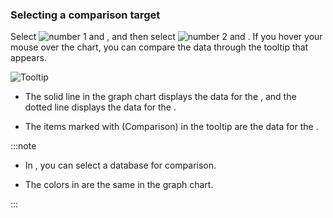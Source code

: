 ### Selecting a comparison target

Select ![number 1](/img/number-01.png) <Cmdname sid="TTL06202" className="uitext" /> and <Cmdname sid="instance" className="uitext" />, and then select ![number 2](/img/number-02.png) <Cmdname sid="TTL06203" className="uitext" /> and <Cmdname sid="instance" className="uitext" />. If you hover your mouse over the chart, you can compare the data through the tooltip that appears.

<InDoc product="postgresql,mysql,oracle-pro,oracle"><ImgLang img='db-compare-count-trend-tootip.png' dsec='Tooltip' /></InDoc>

<InDoc product="redis"><ImgLang img='db-compare-count-trend-tootip-redis.png' dsec='Tooltip' /></InDoc>

<InDoc product="altibase,cubrid"><ImgLang img='db-compare-count-trend-tootip-altibase.png' dsec='Tooltip' multi="true" /></InDoc>

<InDoc product="mongodb">

![Tooltip](/img/db-compare-count-trend-tootip-mongodb.png)

</InDoc>

- The solid line in the graph chart displays the data for the <Cmdname sid="TTL06202" className="uitext" />, and the dotted line displays the data for the <Cmdname sid="TTL06203" className="uitext" />.

- The items marked with <UI>(Comparison)</UI> in the tooltip are the data for the <Cmdname sid="TTL06203" className="uitext" />.

:::note

- In <Cmdname sid="database" className="uitext" />, you can select a database for comparison.

- The colors in <Cmdname sid="database" className="uitext" /> are the same in the graph chart.

:::
